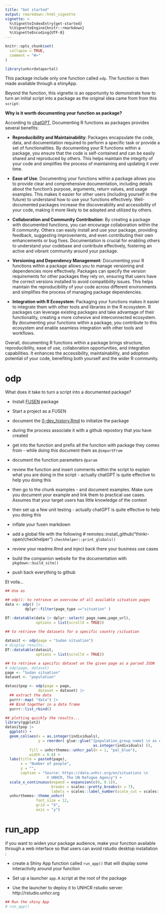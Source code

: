 ```yaml
---
title: "Get started"
output: rmarkdown::html_vignette
vignette: >
  %\VignetteIndexEntry{get-started}
  %\VignetteEngine{knitr::rmarkdown}
  %\VignetteEncoding{UTF-8}
---
```


```r
knitr::opts_chunk$set(
  collapse = TRUE,
  comment = "#>"
)
```

```r
library(unhcrdataportal)
```

<!-- WARNING - This vignette is generated by {fusen} from /dev/flat_full.Rmd: do not edit by hand -->

<!-- Run this 'development' chunk -->
<!-- Store every call to library() that you need to explore your functions -->


<!--
 You need to run the 'description' chunk in the '0-dev_history.Rmd' file before continuing your code there.

If it is the first time you use {fusen}, after 'description', you can directly run the last chunk of the present file with inflate() inside.
--> 


<!--

# There can be development actions

Create a chunk with 'development' actions

- The chunk needs to be named `development` or `dev`
- It contains functions that are used for package development only
- Note that you may want to store most of these functions in the 0-dev_history.Rmd file

These are only included in the present flat template file, their content will not be part of the package anywhere else.
-->


 

This package include only one function called `odp`. The function is then made available through a shinyApp.

Beyond the function, this vignette is an opportunity to demonstrate how to turn an initial script into a package as the original idea came from from this `script`: 

__Why is it worth documenting your function as package?__

According to [chatGPT](https://chat.openai.com/share/1d1ab05a-53e4-4643-adeb-9f64ad926bbe), Documenting R functions as packages provides several benefits:

 * __Reproducibility and Maintainability__: Packages encapsulate the code, data, and documentation required to perform a specific task or provide a set of functionalities. By documenting your R functions within a package, you ensure that the code is self-contained and can be easily shared and reproduced by others. This helps maintain the integrity of your code and simplifies the process of maintaining and updating it over time.

 * __Ease of Use__: Documenting your functions within a package allows you to provide clear and comprehensive documentation, including details about the function's purpose, arguments, return values, and usage examples. This makes it easier for other users (including yourself in the future) to understand how to use your functions effectively. Well-documented packages increase the discoverability and accessibility of your code, making it more likely to be adopted and utilized by others.

 * __Collaboration and Community Contribution__: By creating a package with documented functions, you can encourage collaboration within the R community. Others can easily install and use your package, providing feedback, suggesting improvements, and even contributing their own enhancements or bug fixes. Documentation is crucial for enabling others to understand your codebase and contribute effectively, fostering an active and vibrant community around your package.

 * __Versioning and Dependency Management__: Documenting your R functions within a package allows you to manage versioning and dependencies more effectively. Packages can specify the version requirements for other packages they rely on, ensuring that users have the correct versions installed to avoid compatibility issues. This helps maintain the reproducibility of your code across different environments and simplifies the process of managing package dependencies.

 * __Integration with R Ecosystem__: Packaging your functions makes it easier to integrate them with other tools and libraries in the R ecosystem. R packages can leverage existing packages and take advantage of their functionality, creating a more cohesive and interconnected ecosystem. By documenting your functions within a package, you contribute to this ecosystem and enable seamless integration with other tools and workflows.


Overall, documenting R functions within a package brings structure, reproducibility, ease of use, collaboration opportunities, and integration capabilities. It enhances the accessibility, maintainability, and adoption potential of your code, benefiting both yourself and the wider R community.


# odp

What does it take to turn a script into a documented package?

 *  Install [FUSEN](https://thinkr-open.github.io/fusen/) package  
 
 *  Start a project as a FUSEN   
 
 * document the [0-dev_history.Rmd]() to initialize the package   
 
 * during the process associate it with a github  repostory that you have created  
 
 * get into the function and prefix all the function with package they comes from - while doing this document them as `@importFrom`  
 
 * document the function parameters  `@param`  
 
 * review the function and insert comments within the script to explain what you are doing in the script - actually chatGPT is quite effective to help you doing this  
 
 * then go to the chunk examples - and document examples. Make sure you document your example and link them to practical use cases. Assumes that your target users has little knowledge of the context  
 
 * then set up a few unit testing - actually chatGPT is quite effective to help you doing this  
 
 * inflate your fusen markdown  
 
 * add a global file with the following 
    # remotes::install_github("thinkr-open/checkhelper")
   `checkhelper::print_globals()`

 
 * review your readme.Rmd and inject back there your business use cases  
 
 * build the companion website for the documentation with `pkgdown::build_site()`  
 
 * push back everything to github  

Et voila... 


<!--
Create a chunk for the core of the function

- The chunk needs to be named `function` at least
- It contains the code of a documented function
- The chunk can also be named `function-my_median` to make it easily
findable in your Rmd
- Let the `@examples` part empty, and use the next `examples` chunk instead to present reproducible examples

After inflating the template

-  This function code will automatically be added in a new file in the "R/" directory
-->


<!--
Create a chunk with an example of use for your function

- The chunk needs to be named `examples` at least
- It contains working examples of your function
- The chunk is better be named `examples-my_median` to be handled
correctly when inflated as a vignette

After inflating the template

-  This example will automatically be added in the '@examples' part of our function above in the "R/" directory
- This example will automatically be added in the vignette created from this Rmd template
-->


 

```r
## Use as

## odp(): to retrieve an overview of all available situation pages
data <- odp() |> 
         dplyr::filter(page_type =="situation" )

DT::datatable(data |> dplyr::select( page_name,page_url),
              options = list(scrollX = TRUE))

## to retrieve the datasets for a specific country /situation
 
datasit <- odp(page = "Sudan situation")
# display results.. 
DT::datatable(datasit,
              options = list(scrollX = TRUE))

## to retrieve a specific dataset on the given page as a parsed JSON
# odp(page, dataset)
page <- "Sudan situation"
dataset <- "population"

datasitpop <- odp(page = page,
               dataset = dataset) |> 
  ## extract the data
  purrr::map( "data") |>
  ## Bind together in a data frame
  purrr::list_rbind()

## plotting quickly the results... 
library(ggplot2)
datasitpop |>
  ggplot() +
  geom_col(aes(x = as.integer(individuals),
               y = reorder( glue::glue("{population_group_name} \n as of {date}"), 
                                        as.integer(individuals) )),
           fill = unhcrthemes::unhcr_pal(n = 1, "pal_blue"),
           width = 0.8) +
  labs(title = paste0(page),
       x = "Number of people",
       y = "",
       caption = "Source: https://data.unhcr.org/en/situations \n
                   © UNHCR, The UN Refugee Agency") +
  scale_x_continuous(expand = expansion(c(0, 0.1)),
                     breaks = scales::pretty_breaks(n = 7),
                     labels = scales::label_number(scale_cut = scales::cut_short_scale())) +
  unhcrthemes::theme_unhcr(
              font_size = 12,
              grid = "X",
              axis = "y")
```

<!--
Create a chunk with a test of use for your function

- The chunk needs to be named `tests` at least
- It contains working tests of your function
- The chunk is better be named `tests-my_median` to be handled
correctly when inflated as a vignette

After inflating the template

-  This test code will automatically be added in the "tests/testthat/" directory
-->


# run_app

if you want to widen your package audience, make your function available through a web interface so that users can avoid rstudio desktop installation :

 * create a Shiny App function called `run_app()` that will display some interactivity around your function  
 
 * Set up a launcher `app.R` script at the root of the package  
 
 * Use the launcher to deploy it to UNHCR rstudio server: http://rstudio.unhcr.org   
 

    

  

```r

## Run the shiny App 
# run_app()
```

  

  

<!--

# Inflate your package

You're one inflate from paper to box.
Build your package from this very Rmd using `fusen::inflate()`

- Verify your `"DESCRIPTION"` file has been updated
- Verify your function is in `"R/"` directory
- Verify your test is in `"tests/testthat/"` directory
- Verify this Rmd appears in `"vignettes/"` directory
-->


